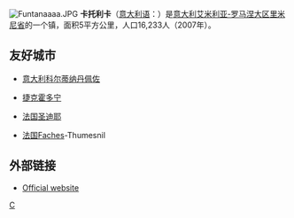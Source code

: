 [[File:Funtanaaaa.JPG|thumb]]
'''卡托利卡'''（[[意大利语|意大利语]]：'''{{lang|it|Cattolica}}'''）是[[意大利|意大利]][[艾米利亚-罗马涅大区|艾米利亚-罗马涅大区]][[里米尼省|里米尼省]]的一个镇，面积5平方公里，人口16,233人（2007年）。

== 友好城市 ==
* {{flagicon|Italy}}[[意大利|意大利]][[科尔蒂纳丹佩佐|科尔蒂纳丹佩佐]]
* {{flagicon|Czech Republic}}[[捷克|捷克]][[霍多宁|霍多宁]]
* {{flagicon|France}}[[法国|法国]][[圣迪耶|圣迪耶]]
* {{flagicon|France}}[[法国|法国]]Faches-Thumesnil

== 外部链接 ==
* [http://www.comune.cattolica.rn.it Official website] {{Wayback|url=http://www.comune.cattolica.rn.it/ |date=20030210105123 }}

{{Province of Rimini}}

{{里米尼省市鎮}}

{{Authority control}}
[[Category:里米尼省市镇|C]]


{{Italy-geo-stub}}